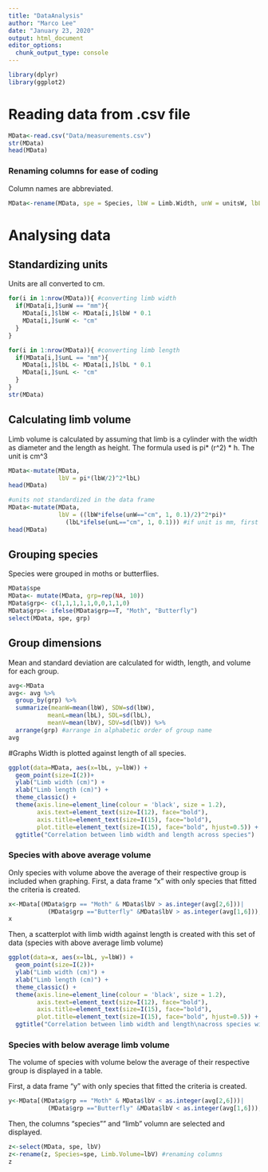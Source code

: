 ```yaml
---
title: "DataAnalysis"
author: "Marco Lee"
date: "January 23, 2020"
output: html_document
editor_options: 
  chunk_output_type: console
---
```

```r
library(dplyr)
library(ggplot2)
```

# Reading data from .csv file
```r
MData<-read.csv("Data/measurements.csv")
str(MData)
head(MData)
```
### Renaming columns for ease of coding
Column names are abbreviated.
```r
MData<-rename(MData, spe = Species, lbW = Limb.Width, unW = unitsW, lbL = Limb.Length, unL = unitsL)
```

# Analysing data
## Standardizing units
Units are all converted to cm.
```r
for(i in 1:nrow(MData)){ #converting limb width
  if(MData[i,]$unW == "mm"){
    MData[i,]$lbW <- MData[i,]$lbW * 0.1
    MData[i,]$unW <- "cm"
  }
}

for(i in 1:nrow(MData)){ #converting limb length
  if(MData[i,]$unL == "mm"){
    MData[i,]$lbL <- MData[i,]$lbL * 0.1
    MData[i,]$unL <- "cm"
  }
}
str(MData)
```

## Calculating limb volume 
Limb volume is calculated by assuming that limb is a cylinder with the width as diameter and the length as height. The formula used is pi* (r^2) * h. The unit is cm^3
```r
MData<-mutate(MData, 
              lbV = pi*(lbW/2)^2*lbL)
head(MData)
```

```r
#units not standardized in the data frame
MData<-mutate(MData, 
              lbV = ((lbW*ifelse(unW=="cm", 1, 0.1)/2)^2*pi)*
                (lbL*ifelse(unL=="cm", 1, 0.1))) #if unit is mm, first multiply by 0.1 to convert to cm
head(MData)
```

## Grouping species
Species were grouped in moths or butterflies.
```r
MData$spe
MData<- mutate(MData, grp=rep(NA, 10))
MData$grp<- c(1,1,1,1,1,0,0,1,1,0)
MData$grp<- ifelse(MData$grp==T, "Moth", "Butterfly")
select(MData, spe, grp)
```

## Group dimensions
Mean and standard deviation are calculated for width, length, and volume for each group.
```r
avg<-MData
avg<- avg %>%
  group_by(grp) %>%
  summarize(meanW=mean(lbW), SDW=sd(lbW),
           meanL=mean(lbL), SDL=sd(lbL),
           meanV=mean(lbV), SDV=sd(lbV)) %>%
  arrange(grp) #arrange in alphabetic order of group name
avg
```

#Graphs
Width is plotted against length of all species.
```r
ggplot(data=MData, aes(x=lbL, y=lbW)) +
  geom_point(size=I(2))+
  ylab("Limb width (cm)") +
  xlab("Limb length (cm)") +
  theme_classic() +
  theme(axis.line=element_line(colour = 'black', size = 1.2),
        axis.text=element_text(size=I(12), face="bold"),
        axis.title=element_text(size=I(15), face="bold"),
        plot.title=element_text(size=I(15), face="bold", hjust=0.5)) +
  ggtitle("Correlation between limb width and length across species")
```

### Species with above average volume
Only species with volume above the average of their respective group is included when graphing.
First, a data frame "x" with only species that fitted the criteria  is created.
```r
x<-MData[(MData$grp == "Moth" & MData$lbV > as.integer(avg[2,6]))|
           (MData$grp =="Butterfly" &MData$lbV > as.integer(avg[1,6])),]
x
```

Then, a scatterplot with limb width against length is created with this set of data (species with above average limb volume)
```r
ggplot(data=x, aes(x=lbL, y=lbW)) +
  geom_point(size=I(2))+
  ylab("Limb width (cm)") +
  xlab("Limb length (cm)") +
  theme_classic() +
  theme(axis.line=element_line(colour = 'black', size = 1.2),
        axis.text=element_text(size=I(12), face="bold"),
        axis.title=element_text(size=I(15), face="bold"),
        plot.title=element_text(size=I(15), face="bold", hjust=0.5)) +
  ggtitle("Correlation between limb width and length\nacross species with above average volume")
```

### Species with below average limb volume
The volume of species with volume below the average of their respective group is displayed in a table.

First, a data frame "y" with only species that fitted the criteria  is created.
```r
y<-MData[(MData$grp == "Moth" & MData$lbV < as.integer(avg[2,6]))|
           (MData$grp =="Butterfly" &MData$lbV < as.integer(avg[1,6])),]
```

Then, the columns "species"" and "limb" volumn are selected and displayed.
```r
z<-select(MData, spe, lbV)
z<-rename(z, Species=spe, Limb.Volume=lbV) #renaming columns
z
```